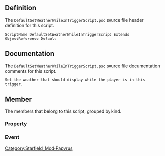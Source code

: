 {{Script_Object_Summary
| title = DefaultSetWeatherWhileInTriggerScript
| name = [[SFM:Script-DefaultSetWeatherWhileInTriggerScript|DefaultSetWeatherWhileInTriggerScript]]
| extends = [[SFM:Script-ObjectReference|ObjectReference]] → [[SFM:Script-Form|Form]] → [[SFM:Script-ScriptObject|ScriptObject]]
| flags = Default
}}


== Definition ==
The <code>DefaultSetWeatherWhileInTriggerScript.psc</code> source file header definition for this script.

<source lang="papyrus">
ScriptName DefaultSetWeatherWhileInTriggerScript Extends ObjectReference Default
</source>


== Documentation ==
The <code>DefaultSetWeatherWhileInTriggerScript.psc</code> source file documentation comments for this script.

<source>
Set the weather that should display while the player is in this trigger.
</source>


== Member ==
The members that belong to this script, grouped by kind.

=== Property ===
{{Script_Object_Member_Summary
| title = WeatherToSetActive
| script = [[SFM:Script-DefaultSetWeatherWhileInTriggerScript|DefaultSetWeatherWhileInTriggerScript]]
| name = [[SFM:Script-DefaultSetWeatherWhileInTriggerScript/WeatherToSetActive|WeatherToSetActive]]
| kind = Property
| flags = Auto Mandatory Const
| returns = Weather
| documentation = Defaults to CommonwealthClear
}}

=== Event ===
{{Script_Object_Member_Summary
| title = OnTriggerEnter
| script = [[SFM:Script-DefaultSetWeatherWhileInTriggerScript|DefaultSetWeatherWhileInTriggerScript]]
| name = [[SFM:Script-DefaultSetWeatherWhileInTriggerScript/OnTriggerEnter|OnTriggerEnter]]
| kind = Event
| parameters = ObjectReference akActionRef
}}

{{Script_Object_Member_Summary
| title = OnTriggerLeave
| script = [[SFM:Script-DefaultSetWeatherWhileInTriggerScript|DefaultSetWeatherWhileInTriggerScript]]
| name = [[SFM:Script-DefaultSetWeatherWhileInTriggerScript/OnTriggerLeave|OnTriggerLeave]]
| kind = Event
| parameters = ObjectReference akActionRef
}}


[[Category:Starfield_Mod-Papyrus]]
